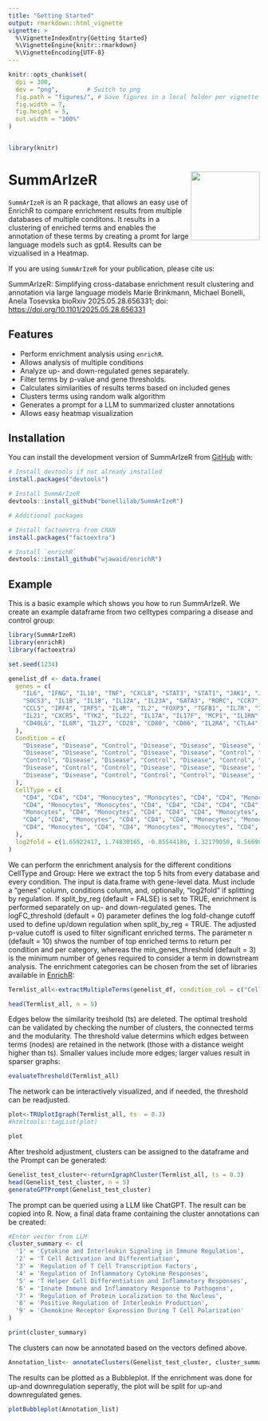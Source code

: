 ```yaml
---
title: "Getting Started"
output: rmarkdown::html_vignette
vignette: >
  %\VignetteIndexEntry{Getting Started}
  %\VignetteEngine{knitr::rmarkdown}
  %\VignetteEncoding{UTF-8}
---
```


<!-- README.md is generated from README.Rmd. Please edit that file -->

```r
knitr::opts_chunk$set(
  dpi = 300,
  dev = "png",        # Switch to png
  fig.path = "figures/", # Save figures in a local folder per vignette
  fig.width = 7,
  fig.height = 5,
  out.width = "100%"
)


library(knitr)
```

# SummArIzeR <a><img src="man/figures/SummArIzeRlogo.png" align="right" height="138"/></a>

<!-- badges: start -->

<!-- badges: end -->

`SummArIzeR` is an R
package, that allows an
easy use of EnrichR to
compare enrichment
results from multiple
databases of multiple
conditons. It results in
a clustering of enriched
terms and enables the
annotation of these
terms by creating a
promt for large language
models such as gpt4.
Results can be
vizualised in a Heatmap.

If you are using
`SummArIzeR` for your
publication, please cite
us:

SummArIzeR: Simplifying
cross-database
enrichment result
clustering and
annotation via large
language models Marie
Brinkmann, Michael
Bonelli, Anela Tosevska
bioRxiv
2025.05.28.656331; doi:
<https://doi.org/10.1101/2025.05.28.656331>

## Features

-   Perform enrichment
    analysis using
    `enrichR`.
-   Allows analysis of
    multiple conditions
-   Analyze up- and
    down-regulated genes
    separately.
-   Filter terms by
    p-value and gene
    thresholds.
-   Calculates
    similarities of
    results terms based
    on included genes
-   Clusters terms using
    random walk
    algorithm
-   Generates a prompt
    for a LLM to
    summarized cluster
    annotations
-   Allows easy heatmap
    visualization

## Installation

You can install the
development version of
SummArIzeR from
[GitHub](https://github.com/)
with:

```r
# Install devtools if not already installed
install.packages("devtools")

# Install SummArIzeR
devtools::install_github("bonellilab/SummArIzeR")

# Additional packages

# Install factoextra from CRAN
install.packages("factoextra")

# Install `enrichR`
devtools::install_github("wjawaid/enrichR")
```

## Example

This is a basic example
which shows you how to
run SummArIzeR. We
create an example
dataframe from two
celltypes comparing a
disease and control
group:

```r
library(SummArIzeR)
library(enrichR)
library(factoextra)

set.seed(1234)

genelist_df <- data.frame(
  genes = c(
    "IL6", "IFNG", "IL10", "TNF", "CXCL8", "STAT3", "STAT1", "JAK1", "JAK2", "SOCS1", 
    "SOCS3", "IL1B", "IL18", "IL12A", "IL23A", "GATA3", "RORC", "CCR7", "CXCR3", "CCL2",
    "CCL5", "IRF4", "IRF5", "IL4R", "IL2", "FOXP3", "TGFB1", "IL7R", "IL15", "NFKB1", 
    "IL21", "CXCR5", "TYK2", "IL22", "IL17A", "IL17F", "MCP1", "IL1RN", "CXCL10", "CXCL11", 
    "CD40LG", "IL6R", "IL27", "CD28", "CD80", "CD86", "IL2RA", "CTLA4", "PDCD1"
  ),
  Condition = c(
    "Disease", "Disease", "Control", "Disease", "Disease", "Disease", "Control", "Control", "Disease", "Control", 
    "Disease", "Disease", "Control", "Disease", "Disease", "Control", "Disease", "Control", "Disease", "Disease", 
    "Control", "Disease", "Disease", "Control", "Disease", "Control", "Control", "Control", "Disease", "Disease", 
    "Disease", "Control", "Control", "Disease", "Disease", "Disease", "Disease", "Control", "Disease", "Disease", 
    "Disease", "Disease", "Control", "Control", "Control", "Disease", "Control", "Control", "Control"
  ),
  CellType = c(
    "CD4", "CD4", "CD4", "Monocytes", "Monocytes", "CD4", "CD4", "Monocytes", "CD4", "Monocytes", 
    "CD4", "Monocytes", "Monocytes", "CD4", "CD4", "CD4", "CD4", "CD4", "CD4", "Monocytes", 
    "Monocytes", "CD4", "Monocytes", "CD4", "CD4", "CD4", "Monocytes", "CD4", "Monocytes", "Monocytes", 
    "CD4", "CD4", "Monocytes", "CD4", "CD4", "CD4", "Monocytes", "Monocytes", "CD4", "CD4", 
    "CD4", "Monocytes", "CD4", "CD4", "Monocytes", "Monocytes", "CD4", "CD4", "CD4"
  ),
  log2fold = c(1.65922417, 1.74830165, -0.85544186, 1.32179050, 0.56698208, 0.07638380, 0.94635326, -1.46133361, 0.62796916, 0.82025914, -0.16903290, 0.87644901, 1.73868899, -0.97828470, -0.15082871, 1.76005809, 1.91290571, -1.53005055, -0.10001167, 0.24133098, 1.61612555, -1.44515933, 1.95556692, 1.78667293, -1.67024977, 0.05684714, -0.43918613, 1.62295252, -0.21212149, 1.34401704, 0.95038247, 1.24422057, -0.44756687, 0.74067892, -1.98420664, 1.33166432, -1.97066341, -1.16936411, 1.62640563, 0.44711457, -0.48176304, -0.25691366, -1.85027587, 1.89415966, -0.27299500, 1.83030639, 1.55101962, 0.55991508, 1.88386644)
)
```

We can perform the
enrichment analysis for
the different conditions
CellType and Group: Here
we extract the top 5
hits from every database
and every condition. The
input is data.frame with
gene-level data. Must
include a "genes"
column, conditions
column, and, optionally,
"log2fold" if splitting
by regulation. If
split_by_reg (default =
FALSE) is set to TRUE,
enrichment is performed
separately on up- and
down-regulated genes.
The logFC_threshold
(default = 0) parameter
defines the log
fold-change cutoff used
to define up/down
regulation when
split_by_reg = TRUE. The
adjusted p-value cutoff
is used to filter
significant enriched
terms. The parameter n
(default = 10) shwos the
number of top enriched
terms to return per
condition and per
category, whereas the
min_genes_threshold
(default = 3) is the
minimum number of genes
required to consider a
term in downstream
analysis. The enrichment
categories can be chosen
from the set of
libraries available in
[EnrichR](https://maayanlab.cloud/Enrichr/#libraries):

```r
Termlist_all<-extractMultipleTerms(genelist_df, condition_col = c("CellType", "Condition"), categories = c("GO_Biological_Process_2023","Reactome_2022", "BioPlanet_2019"), pval_threshold = 0.05, n = 5, split_by_reg = T)

```

```r
head(Termlist_all, n = 5)

```

Edges below the
similarity treshold (ts)
are deleted. The optimal
treshold can be
validated by checking
the number of clusters,
the connected terms and
the modularity. The
threshold value
determins which edges
between terms (nodes)
are retained in the
network (those with a
distance weight higher
than ts). Smaller values
include more edges;
larger values result in
sparser graphs:

```r
evaluateThreshold(Termlist_all)
```

The network can be
interactively
visualized, and if
needed, the threshold
can be readjusted.

```r
plot<-TRUplotIgraph(Termlist_all, ts  = 0.3)
#htmltools::tagList(plot)
```

```r
plot
```
After treshold
adjustment, clusters can
be assigned to the
dataframe and the Prompt
can be generated:

```r
Genelist_test_cluster<-returnIgraphCluster(Termlist_all, ts = 0.3)
head(Genelist_test_cluster, n = 5)
generateGPTPrompt(Genelist_test_cluster)
```

The prompt can be
queried using a LLM like
ChatGPT. The result can
be copied into R. Now, a
final data frame
containing the cluster
annotations can be
created:

```r
#Enter vector from LLM 
cluster_summary <- c(
  '1' = 'Cytokine and Interleukin Signaling in Immune Regulation',
  '2' = 'T Cell Activation and Differentiation',
  '3' = 'Regulation of T Cell Transcription Factors',
  '4' = 'Regulation of Inflammatory Cytokine Responses',
  '5' = 'T Helper Cell Differentiation and Inflammatory Responses',
  '6' = 'Innate Immune and Inflammatory Response to Pathogens',
  '7' = 'Regulation of Protein Localization to the Nucleus',
  '8' = 'Positive Regulation of Interleukin Production',
  '9' = 'Chemokine Receptor Expression During T Cell Polarization'
)

print(cluster_summary)

```

The clusters can now be
annotated based on the
vectors defined above.


```r
Annotation_list<- annotateClusters(Genelist_test_cluster, cluster_summary)
```

The results can be
plotted as a Bubbleplot.
If the enrichment was
done for up-and
downregulation
seperatly, the plot will
be split for up-and
downregulated genes.

```r
plotBubbleplot(Annotation_list)
```
